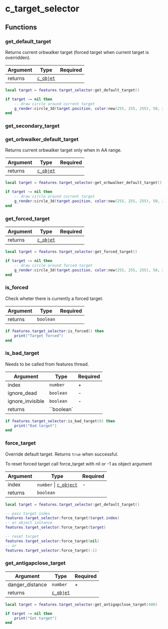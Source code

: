 
# c_target_selector

## Functions

### get_default_target

Returns current orbwalker target (forced target when current target is overridden).

| Argument | Type                           | Required |
| -------- | ------------------------------ | -------- |
| returns  | [`c_objet`](/classes/c_object) |          |

```lua /get_default_target/
local target = features.target_selector:get_default_target()

if target ~= nil then
    -- draw circle around current target
    g_render:circle_3d(target.position, color:new(255, 255, 255), 50, 2, 25, 2)
end
```

### get_secondary_target

### get_orbwalker_default_target

Returns current orbwalker target only when in AA range.

| Argument | Type                           | Required |
| -------- | ------------------------------ | -------- |
| returns  | [`c_objet`](/classes/c_object) |          |

```lua /get_orbwalker_default_target/
local target = features.target_selector:get_orbwalker_default_target()

if target ~= nil then
    -- draw circle around current target
    g_render:circle_3d(target.position, color:new(255, 255, 255), 50, 2, 25, 2)
end
```

### get_forced_target

| Argument | Type                           | Required |
| -------- | ------------------------------ | -------- |
| returns  | [`c_objet`](/classes/c_object) |          |

```lua /get_forced_target/
local target = features.target_selector:get_forced_target()

if target ~= nil then
    -- draw circle around forced target
    g_render:circle_3d(target.position, color:new(255, 255, 255), 50, 2, 25, 2)
end
```

### is_forced

Check wheter there is currently a forced target.

| Argument | Type      | Required |
| -------- | --------- | -------- |
| returns  | `boolean` |          |

```lua /is_forced/
if features.target_selector:is_forced() then
    print("Target forced")
end
```

### is_bad_target

<Callout type="warning" emoji="⚠️">
  Needs to be called from features thread.
</Callout>

| Argument         | Type       | Required |
| ---------------- | ---------- | -------- |
| index            | `number`   | +        |
| ignore_dead      | `boolean`  | -        |
| ignore_invisible | `boolean`  | -        |
| returns          | ``boolean` |          |

```lua /is_bad_target/
if features.target_selector:is_bad_target(0) then
    print("Bad target")
end
```

### force_target

Override default target. Returns `true` when successful.

<Callout type="warning" emoji="⚠️">
  To reset forced target call force_target with nil or -1 as object argument
</Callout>

| Argument | Type                                        | Required |
| -------- | ------------------------------------------- | -------- |
| index    | `number` \| [`c_object`](/classes/c_object) | -        |
| returns  | `boolean`                                   |          |

```lua /force_target/
local target = features.target_selector:get_default_target()

-- pass target index
features.target_selector:force_target(target.index)
-- or object instance
features.target_selector:force_target(target)

-- reset target
features.target_selector:force_target(nil)
-- or
features.target_selector:force_target(-1)
```

### get_antigapclose_target

| Argument        | Type                           | Required |
| --------------- | ------------------------------ | -------- |
| danger_distance | `number`                       | +        |
| returns         | [`c_objet`](/classes/c_object) |          |

```lua /get_antigapclose_target/
local target = features.target_selector:get_antigapclose_target(400)

if target ~= nil then
    print("Got target")
end
```
